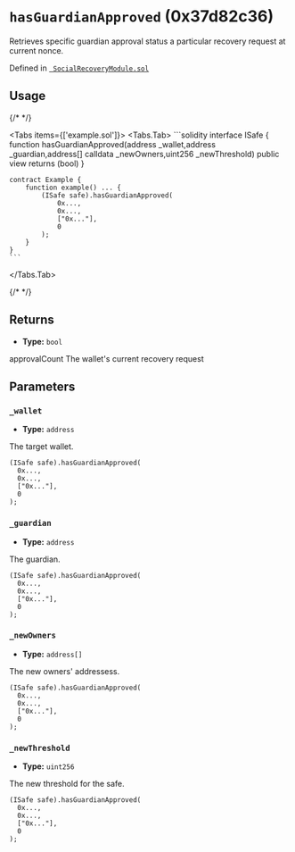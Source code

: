 



# `hasGuardianApproved` (0x37d82c36)



Retrieves specific guardian approval status a particular recovery request at current nonce.




Defined in [` SocialRecoveryModule.sol`](https://github.com/safe-global/safe-modules/tree/recovery/v0.1.0/modules/recovery/contracts/generated-markups/candide-contracts/contracts/modules/social_recovery/SocialRecoveryModule.sol#Lundefined)


## Usage

{/* <!-- vale off --> */}

<Tabs items={['example.sol']}>
  <Tabs.Tab>
    ```solidity
    interface ISafe {
        function hasGuardianApproved(address _wallet,address _guardian,address[] calldata _newOwners,uint256 _newThreshold) public view returns (bool)
    }

    contract Example {
        function example() ... {
            (ISafe safe).hasGuardianApproved(
                0x...,
                0x...,
                ["0x..."],
                0
            );
        }
    }
    ```
  </Tabs.Tab>
</Tabs>

{/* <!-- vale on --> */}

## Returns



  - **Type:** `bool`

  approvalCount The wallet's current recovery request




## Parameters

### `_wallet`

  - **Type:** `address`

  The target wallet.

  ```solidity focus=2
  (ISafe safe).hasGuardianApproved(
    0x...,
    0x...,
    ["0x..."],
    0
  );
  ```


### `_guardian`

  - **Type:** `address`

  The guardian.

  ```solidity focus=3
  (ISafe safe).hasGuardianApproved(
    0x...,
    0x...,
    ["0x..."],
    0
  );
  ```


### `_newOwners`

  - **Type:** `address[]`

  The new owners' addressess.

  ```solidity focus=4
  (ISafe safe).hasGuardianApproved(
    0x...,
    0x...,
    ["0x..."],
    0
  );
  ```


### `_newThreshold`

  - **Type:** `uint256`

  The new threshold for the safe.

  ```solidity focus=5
  (ISafe safe).hasGuardianApproved(
    0x...,
    0x...,
    ["0x..."],
    0
  );
  ```





